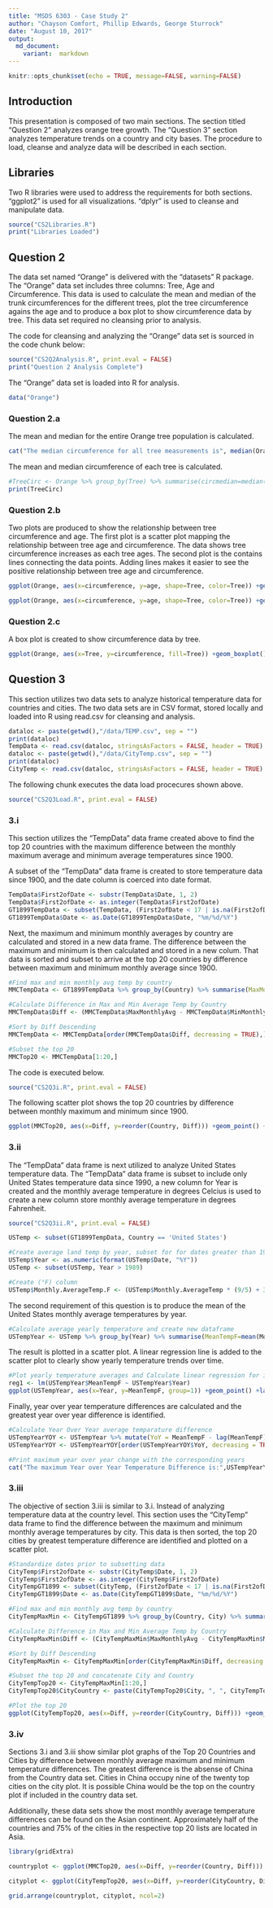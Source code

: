 ---
title: "MSDS 6303 - Case Study 2"
author: "Chayson Comfort, Phillip Edwards, George Sturrock"
date: "August 10, 2017"
output: 
  md_document:  
    variant:  markdown
---

```{r setup, include=FALSE}
knitr::opts_chunk$set(echo = TRUE, message=FALSE, warning=FALSE)
```

## Introduction

This presentation is composed of two main sections.  The section titled "Question 2" analyzes orange tree growth.  The "Question 3" section analyzes temperature trends on a country and city bases.  The procedure to load, cleanse and analyze data will be described in each section.

## Libraries

Two R libraries were used to address the requirements for both sections.  "ggplot2" is used for all visualizations.  "dplyr" is used to cleanse and manipulate data.

```{r libraries}
source("CS2Libraries.R")
print("Libraries Loaded")
```

## Question 2

The data set named "Orange" is delivered with the "datasets" R package.  The "Orange" data set includes three columns:  Tree, Age and Circumference.  This data is used to calculate the mean and median of the trunk circumferences for the different trees, plot the tree circumference agains the age and to produce a box plot to show circumference data by tree.  This data set required no cleansing prior to analysis.

The code for cleansing and analyzing the "Orange" data set is sourced in the code chunk below:
```{r q2source}
source("CS2Q2Analysis.R", print.eval = FALSE)
print("Question 2 Analysis Complete")
```

The "Orange" data set is loaded into R for analysis.
```{r q2data, eval=FALSE}
data("Orange")
```

### Question 2.a
The mean and median for the entire Orange tree population is calculated.
```{r q2a1}
cat("The median circumference for all tree measurements is", median(Orange$circumference),".", "The mean circumference for all tree measurements is", mean(Orange$circumference),".")
```

The mean and median circumference of each tree is calculated.
```{r q2a2}
#TreeCirc <- Orange %>% group_by(Tree) %>% summarise(circmedian=median(circumference), circmean=mean(circumference))
print(TreeCirc)
```

### Question 2.b
Two plots are produced to show the relationship between tree circumference and age.  The first plot is a scatter plot mapping the relationship between tree age and circumference.  The data shows tree circumference increases as each tree ages.  The second plot is the contains lines connecting the data points.  Adding lines makes it easier to see the positive relationship between tree age and circumference.
```{r q2b}
ggplot(Orange, aes(x=circumference, y=age, shape=Tree, color=Tree)) +geom_point() +ggtitle("Orange Tree Circumference vs Age")

ggplot(Orange, aes(x=circumference, y=age, shape=Tree, color=Tree)) +geom_point() +geom_line() +ggtitle("Orange Tree Circumference vs Age with Lines")
```

### Question 2.c
A box plot is created to show circumference data by tree.
```{r q2c}
ggplot(Orange, aes(x=Tree, y=circumference, fill=Tree)) +geom_boxplot() +ggtitle("Tree Circumference")
```

## Question 3
This section utilizes two data sets to analyze historical temperature data for countries and cities.  The two data sets are in CSV format, stored locally and loaded into R using read.csv for cleansing and analysis.
```{r q3loadcode, eval=FALSE}
dataloc <- paste(getwd(),"/data/TEMP.csv", sep = "")
print(dataloc)
TempData <- read.csv(dataloc, stringsAsFactors = FALSE, header = TRUE)
dataloc <- paste(getwd(),"/data/CityTemp.csv", sep = "")
print(dataloc)
CityTemp <- read.csv(dataloc, stringsAsFactors = FALSE, header = TRUE)
```

The following chunk executes the data load procecures shown above.
```{r q3load}
source("CS2Q3Load.R", print.eval = FALSE)
```

### 3.i
This section utilizes the "TempData" data frame created above to find the top 20 countries with the maximum difference between the monthly maximum average and minimum average temperatures since 1900.  

A subset of the "TempData" data frame is created to store temperature data since 1900, and the date column is coerced into date format.  
```{r q3i1, eval=FALSE}
TempData$First2ofDate <- substr(TempData$Date, 1, 2)
TempData$First2ofDate <- as.integer(TempData$First2ofDate)
GT1899TempData <- subset(TempData, (First2ofDate < 17 | is.na(First2ofDate) == TRUE) & complete.cases(Monthly.AverageTemp)== TRUE)
GT1899TempData$Date <- as.Date(GT1899TempData$Date, "%m/%d/%Y")
```

Next, the maximum and minimum monthly averages by country are calculated and stored in a new data frame.  The difference between the maximum and minimum is then calculated and stored in a new colum.  That data is sorted and subset to arrive at the top 20 countries by difference between maximum and minimum monthly average since 1900.
```{r q3i2, eval=FALSE}
#Find max and min monthly avg temp by country
MMCTempData <- GT1899TempData %>% group_by(Country) %>% summarise(MaxMonthlyAvg=max(Monthly.AverageTemp), MinMonthlyAvg=min(Monthly.AverageTemp))

#Calculate Difference in Max and Min Average Temp by Country
MMCTempData$Diff <- (MMCTempData$MaxMonthlyAvg - MMCTempData$MinMonthlyAvg)

#Sort by Diff Descending
MMCTempData <- MMCTempData[order(MMCTempData$Diff, decreasing = TRUE),]

#Subset the top 20
MMCTop20 <- MMCTempData[1:20,]
```

The code is executed below.
```{r q3isource}
source("CS2Q3i.R", print.eval = FALSE)
```

The following scatter plot shows the top 20 countries by difference between monthly maximum and minimum since 1900.
```{r q3iplot}
ggplot(MMCTop20, aes(x=Diff, y=reorder(Country, Diff))) +geom_point() +labs(x="Temperature Difference", y="Country") +ggtitle("Top 20 Countries", subtitle="by difference between Max and Min Monthly Average")
```

### 3.ii
The "TempData" data frame is next utilized to analyze United States temperature data.  The "TempData" data frame is subset to include only United States temperature data since 1990, a new column for Year is created and the monthly average temperature in degrees Celcius is used to create a new column store monthly average temperature in degrees Fahrenheit.

```{r q3iisource}
source("CS2Q3ii.R", print.eval = FALSE)
```

```{r q3ii1, eval=FALSE}
USTemp <- subset(GT1899TempData, Country == 'United States')

#Create average land temp by year, subset for for dates greater than 1989
USTemp$Year <- as.numeric(format(USTemp$Date, "%Y"))
USTemp <- subset(USTemp, Year > 1989)

#Create (°F) column
USTemp$Monthly.AverageTemp.F <- (USTemp$Monthly.AverageTemp * (9/5) + 32)
```

The second requirement of this question is to produce the mean of the United States monthly average temperatures by year.     
```{r q3iiyoy, eval=FALSE}
#Calculate average yearly temperature and create new dataframe
USTempYear <- USTemp %>% group_by(Year) %>% summarise(MeanTempF=mean(Monthly.AverageTemp.F))
```

The result is plotted in a scatter plot.  A linear regression line is added to the scatter plot to clearly show yearly temperature trends over time.
```{r q3iiplot}
#Plot yearly temperature averages and Calculate linear regression for input into ggplot abline function
reg1 <- lm(USTempYear$MeanTempF ~ USTempYear$Year)
ggplot(USTempYear, aes(x=Year, y=MeanTempF, group=1)) +geom_point() +labs(y="Average Temperature (°F)") +geom_abline(intercept = reg1$coefficients[1], slope = reg1$coefficients[2], color = "red", linetype = "dashed", size = 1) +ggtitle("Average US Land Temperature by Year")
```

Finally, year over year temperature differences are calculated and the greatest year over year difference is identified.
```{r q3iic, eval=FALSE}
#Calculate Year Over Year average temparature difference
USTempYearYOY <- USTempYear %>% mutate(YoY = MeanTempF - lag(MeanTempF), PriorYear = lag(Year))
USTempYearYOY <- USTempYearYOY[order(USTempYearYOY$YoY, decreasing = TRUE),]
```
```{r q3iiic1}
#Print maximum year over year change with the corresponding years
cat("The maximum Year over Year Temperature Difference is:",USTempYearYOY$YoY[1], "This difference occured in", USTempYearYOY$Year[1], "The prior year was", USTempYearYOY$PriorYear[1])
```

### 3.iii
The objective of section 3.iii is similar to 3.i.  Instead of analyzing temperature data at the country level.  This section uses the "CityTemp" data frame to find the difference between the maximum and minimum monthly average temperatures by city.  This data is then sorted, the top 20 cities by greatest temperature difference are identified and plotted on a scatter plot.
```{r cs2q3iii}
#Standardize dates prior to subsetting data
CityTemp$First2ofDate <- substr(CityTemp$Date, 1, 2)
CityTemp$First2ofDate <- as.integer(CityTemp$First2ofDate)
CityTempGT1899 <- subset(CityTemp, (First2ofDate < 17 | is.na(First2ofDate) == TRUE) & complete.cases(Monthly.AverageTemp)== TRUE)
CityTempGT1899$Date <- as.Date(CityTempGT1899$Date, "%m/%d/%Y")

#Find max and min monthly avg temp by country
CityTempMaxMin <- CityTempGT1899 %>% group_by(Country, City) %>% summarise(MaxMonthlyAvg=max(Monthly.AverageTemp), MinMonthlyAvg=min(Monthly.AverageTemp))

#Calculate Difference in Max and Min Average Temp by Country
CityTempMaxMin$Diff <- (CityTempMaxMin$MaxMonthlyAvg - CityTempMaxMin$MinMonthlyAvg)

#Sort by Diff Descending
CityTempMaxMin <- CityTempMaxMin[order(CityTempMaxMin$Diff, decreasing = TRUE),]

#Subset the top 20 and concatenate City and Country
CityTempTop20 <- CityTempMaxMin[1:20,]
CityTempTop20$CityCountry <- paste(CityTempTop20$City, ", ", CityTempTop20$Country, sep = "")

#Plot the top 20
ggplot(CityTempTop20, aes(x=Diff, y=reorder(CityCountry, Diff))) +geom_point() +labs(x="Temperature Difference", y="City") +ggtitle("Top 20 Cities", subtitle="by difference between Max and Min Monthly Average")
```

### 3.iv
Sections 3.i and 3.iii show similar plot graphs of the Top 20 Countries and Cities by difference between monthly average maximum and minimum temperature differences.  The greatest difference is the absense of China from the Country data set.  Cities in China occupy nine of the twenty top cities on the city plot.  It is possible China would be the top on the country plot if included in the country data set.  

Additionally, these data sets show the most monthly average temperature differences can be found on the Asian continent.  Approximately half of the countries and 75% of the cities in the respective top 20 lists are located in Asia.
```{r csq3iiii, echo=FALSE}
library(gridExtra)

countryplot <- ggplot(MMCTop20, aes(x=Diff, y=reorder(Country, Diff))) +geom_point() +labs(x="Temperature Difference", y="Country") +ggtitle("Top 20 Countries", subtitle="by difference between Max and Min Monthly Average")

cityplot <- ggplot(CityTempTop20, aes(x=Diff, y=reorder(CityCountry, Diff))) +geom_point() +labs(x="Temperature Difference", y="City") +ggtitle("Top 20 Cities", subtitle="by difference between Max and Min Monthly Average")

grid.arrange(countryplot, cityplot, ncol=2)
```
